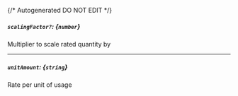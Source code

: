 {/* Autogenerated DO NOT EDIT  */}
##### `scalingFactor?`: *{`number`}*
Multiplier to scale rated quantity by

---
##### `unitAmount`: *{`string`}*
Rate per unit of usage


